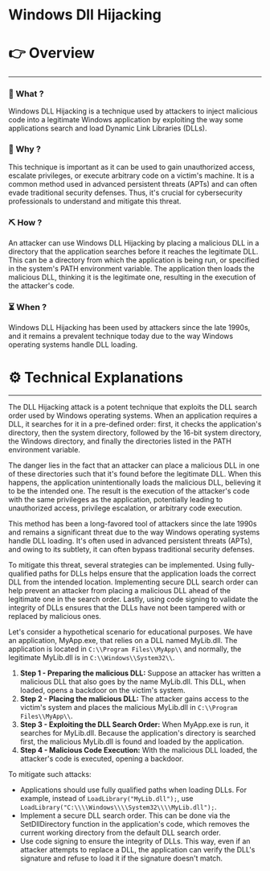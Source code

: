 # Windows Dll Hijacking


# 👉 Overview

---

### 👀 What ?

Windows DLL Hijacking is a technique used by attackers to inject malicious code into a legitimate Windows application by exploiting the way some applications search and load Dynamic Link Libraries (DLLs).


### 🧐 Why ?

This technique is important as it can be used to gain unauthorized access, escalate privileges, or execute arbitrary code on a victim's machine. It is a common method used in advanced persistent threats (APTs) and can often evade traditional security defenses. Thus, it's crucial for cybersecurity professionals to understand and mitigate this threat.


### ⛏️ How ?

An attacker can use Windows DLL Hijacking by placing a malicious DLL in a directory that the application searches before it reaches the legitimate DLL. This can be a directory from which the application is being run, or specified in the system's PATH environment variable. The application then loads the malicious DLL, thinking it is the legitimate one, resulting in the execution of the attacker's code.


### ⏳ When ?

Windows DLL Hijacking has been used by attackers since the late 1990s, and it remains a prevalent technique today due to the way Windows operating systems handle DLL loading.


# ⚙️ Technical Explanations

---

The DLL Hijacking attack is a potent technique that exploits the DLL search order used by Windows operating systems. When an application requires a DLL, it searches for it in a pre-defined order: first, it checks the application's directory, then the system directory, followed by the 16-bit system directory, the Windows directory, and finally the directories listed in the PATH environment variable.

The danger lies in the fact that an attacker can place a malicious DLL in one of these directories such that it's found before the legitimate DLL. When this happens, the application unintentionally loads the malicious DLL, believing it to be the intended one. The result is the execution of the attacker's code with the same privileges as the application, potentially leading to unauthorized access, privilege escalation, or arbitrary code execution.

This method has been a long-favored tool of attackers since the late 1990s and remains a significant threat due to the way Windows operating systems handle DLL loading. It's often used in advanced persistent threats (APTs), and owing to its subtlety, it can often bypass traditional security defenses.

To mitigate this threat, several strategies can be implemented. Using fully-qualified paths for DLLs helps ensure that the application loads the correct DLL from the intended location. Implementing secure DLL search order can help prevent an attacker from placing a malicious DLL ahead of the legitimate one in the search order. Lastly, using code signing to validate the integrity of DLLs ensures that the DLLs have not been tampered with or replaced by malicious ones.

Let's consider a hypothetical scenario for educational purposes. We have an application, MyApp.exe, that relies on a DLL named MyLib.dll. The application is located in `C:\\Program Files\\MyApp\\` and normally, the legitimate MyLib.dll is in `C:\\Windows\\System32\\`.

1. **Step 1 - Preparing the malicious DLL:** Suppose an attacker has written a malicious DLL that also goes by the name MyLib.dll. This DLL, when loaded, opens a backdoor on the victim's system.
2. **Step 2 - Placing the malicious DLL:** The attacker gains access to the victim's system and places the malicious MyLib.dll in `C:\\Program Files\\MyApp\\`.
3. **Step 3 - Exploiting the DLL Search Order:** When MyApp.exe is run, it searches for MyLib.dll. Because the application's directory is searched first, the malicious MyLib.dll is found and loaded by the application.
4. **Step 4 - Malicious Code Execution:** With the malicious DLL loaded, the attacker's code is executed, opening a backdoor.

To mitigate such attacks:

- Applications should use fully qualified paths when loading DLLs. For example, instead of `LoadLibrary("MyLib.dll");`, use `LoadLibrary("C:\\\\Windows\\\\System32\\\\MyLib.dll");`.
- Implement a secure DLL search order. This can be done via the SetDllDirectory function in the application's code, which removes the current working directory from the default DLL search order.
- Use code signing to ensure the integrity of DLLs. This way, even if an attacker attempts to replace a DLL, the application can verify the DLL's signature and refuse to load it if the signature doesn't match.

